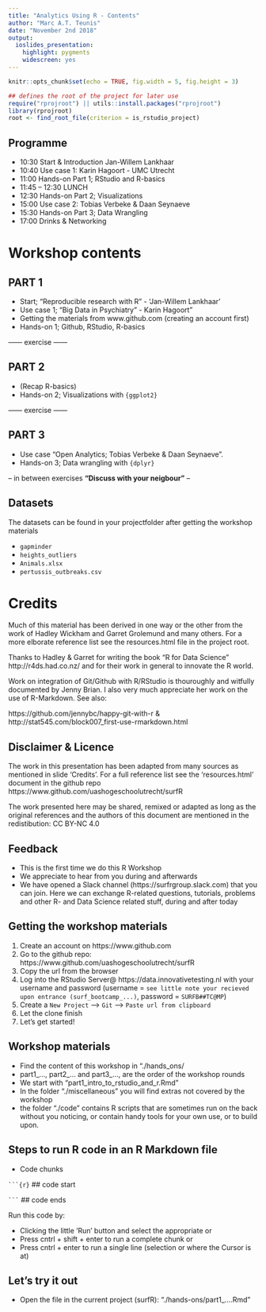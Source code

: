 ```yaml
---
title: "Analytics Using R - Contents"
author: "Marc A.T. Teunis"
date: "November 2nd 2018"
output:
  ioslides_presentation: 
    highlight: pygments
    widescreen: yes
---
```


```r
knitr::opts_chunk$set(echo = TRUE, fig.width = 5, fig.height = 3)
```

```r
## defines the root of the project for later use
require("rprojroot") || utils::install.packages("rprojroot")
library(rprojroot)
root <- find_root_file(criterion = is_rstudio_project)
```

## Programme

 - 10:30 Start & Introduction Jan-Willem Lankhaar
 - 10:40 Use case 1: Karin Hagoort - UMC Utrecht 
 - 11:00 Hands-on Part 1; RStudio and R-basics 
 - 11:45 -- 12:30 LUNCH
 - 12:30 Hands-on Part 2; Visualizations  
 - 15:00 Use case 2: Tobias Verbeke & Daan Seynaeve
 - 15:30 Hands-on Part 3; Data Wrangling
 - 17:00 Drinks & Networking

# Workshop contents

## **PART 1**

 * Start; "Reproducible research with R" - 'Jan-Willem Lankhaar'
 * Use case 1; "Big Data in Psychiatry" - Karin Hagoort"
 * Getting the materials from www.github.com (creating an account first)
 * Hands-on 1; Github, RStudio, R-basics
 
 ------ exercise ------

## **PART 2** 
 
 * (Recap R-basics) 
 * Hands-on 2; Visualizations with `{ggplot2}`
 
 ------ exercise ------
 
## **PART 3**  
 
 * Use case "Open Analytics; Tobias Verbeke & Daan Seynaeve".
 * Hands-on 3; Data wrangling with `{dplyr}`
 
 -- in between exercises **"Discuss with your neigbour"** --
 
## Datasets
The datasets can be found in your projectfolder after getting the workshop materials

 * `gapminder`  
 * `heights_outliers`
 * `Animals.xlsx`  
 * `pertussis_outbreaks.csv`

# Credits

Much of this material has been derived in one way or the other from the work of 
Hadley Wickham and Garret Grolemund and many others. For a more elborate reference list see the resources.html file in the project root.

Thanks to Hadley & Garret for writing the book "R for Data Science" http://r4ds.had.co.nz/ and for their work in general to innovate the R world.

Work on integration of Git/Github with R/RStudio is thouroughly and witfully documented by Jenny Brian. I also very much appreciate her work on the use of R-Markdown. See also:

https://github.com/jennybc/happy-git-with-r & http://stat545.com/block007_first-use-rmarkdown.html 

## Disclaimer & Licence

The work in this presentation has been adapted from many sources as mentioned in slide 'Credits'. For a full reference list see the 'resources.html' document in the github repo 
https://www.github.com/uashogeschoolutrecht/surfR

The work presented here may be shared, remixed or adapted as long as the original references and the authors of this document are mentioned in the redistibution: CC BY-NC 4.0

## Feedback

 * This is the first time we do this R Workshop
 * We appreciate to hear from you during and afterwards
 * We have opened a Slack channel (https://surfrgroup.slack.com) that you can join. Here we can exchange R-related questions, tutorials, problems and other R- and Data Science related stuff, during and after today  
 

## Getting the workshop materials

 1. Create an account on https://www.github.com
 2. Go to the github repo: https://www.github.com/uashogeschoolutrecht/surfR
 3. Copy the url from the browser
 4. Log into the RStudio Server@ https://data.innovativetesting.nl with your username and password (username = `see little note your recieved upon entrance (surf_bootcamp_...)`, password = `SURFB##TC@MP`)
 5. Create a `New Project` --> `Git` --> `Paste url from clipboard`
 6. Let the clone finish
 7. Let's get started! 
 
## Workshop materials
 
  * Find the content of this workshop in "./hands_ons/
  * part1_..., part2_... and part3_..., are the order of the workshop rounds
  * We start with "part1_intro_to_rstudio_and_r.Rmd"
  * In the folder "./miscellaneous" you will find extras not covered by the workshop
  * the folder "./code" contains R scripts that are sometimes run on the back without you noticing, or contain handy tools for your own use, or to build upon.
  
## Steps to run R code in an R Markdown file

 * Code chunks
 
` ```{r} ` ## code start


` ``` `    ## code ends

Run this code by:

 * Clicking the little 'Run' button and select the appropriate or
 * Press cntrl + shift + enter to run a complete chunk or
 * Press cntrl + enter to run a single line (selection or where the Cursor is at)

## Let's try it out

 * Open the file in the current project (surfR): "./hands-ons/part1_....Rmd"
 

  
